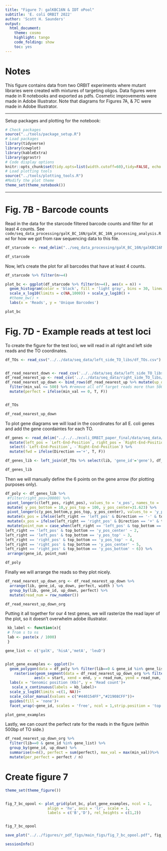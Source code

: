 ```yaml
---
title: "Figure 7: galKBC16N & IDT oPool"
subtitle: 'E. coli ORBIT 2022'
author: 'Scott H. Saunders'
output:
  html_document:
    theme: cosmo
    highlight: tango
    code_folding: show
    toc: yes
---
```



# Notes

This figure contains data from two ORBIT experiments where mutant libraries were created with mixtures of targeting oligos. Data figures were made in R notebooks and exported as pdfs. Cosmetic improvements were made in Adobe Illustrator. Note that diagrams for Figures 7A, & 7C were made in Adobe Illustrator.

----

Setup packages and plotting for the notebook:

```r
# Check packages
source("../tools/package_setup.R")
# Load packages
library(tidyverse)
library(cowplot)
library(kableExtra)
library(ggrastr)
# Code display options
knitr::opts_chunk$set(tidy.opts=list(width.cutoff=60),tidy=FALSE, echo = TRUE, message=FALSE, warning=FALSE, fig.align="center", fig.retina = 2)
# Load plotting tools
source("../tools/plotting_tools.R")
#Modify the plot theme
theme_set(theme_notebook())
```

-----

# Fig. 7B - Barcode counts

Read in the data for the starcode filtered barcode counts and filter for at least 4 counts. See `code/seq_data_processing/galK_BC_16N/galK_BC_16N_processing_analysis.Rmd` for how we got from raw sequencing data to this file.

```r
df_starcode <- read_delim("../seq_data_processing/galK_BC_16N/galKBC16N_unique_BC_starcode_counts_d3s.txt",col_names = c('seq','n'))

df_starcode 

```

Now, let's create the plot for all barcodes that have at least 4 counts.

```r
df_starcode %>% filter(n>=4)

plot_bc <- ggplot(df_starcode %>% filter(n>=4), aes(x = n)) + 
  geom_histogram(color = 'black', fill = 'light gray', bins = 30, linewidth = 0.25) + 
  scale_x_log10(limits = c(NA,1000)) + scale_y_log10() + 
  #theme_bw() + 
  labs(x = 'Reads', y = 'Unique Barcodes')

plot_bc

```

# Fig. 7D - Example reads at test loci

To create the figure for the test loci, we will read in all right and left side reads and the TO coordinates.

```r

df_TOs <- read_csv("../../data/seq_data/left_side_TO_libs/df_TOs.csv")


df_read_nearest_down <- read_csv('../../data/seq_data/left_side_TO_libs/df_read_nearest_left.csv')
df_read_nearest_up <- read_csv('../../data/seq_data/right_side_TO_libs/df_read_nearest_right.csv')
df_read_nearest_up_down <- bind_rows(df_read_nearest_up %>% mutate(up_down = 'up'),df_read_nearest_down %>%  mutate(up_down = 'down')) %>% 
  filter(min_val <= 500) %>% #remove all off target reads more than 500 bp away from TO (considered off target)
  mutate(perfect = ifelse(min_val == 0, T, F))


df_TOs

df_read_nearest_up_down
```

To plot gene diagrams we will load in the coordinates for all E. coli genes and add the gene coordaintes for each TO.

```r
df_genes <- read_delim("../../../ecoli_ORBIT_paper_final/data/seq_data/All_instances_of_Genes_in_Escherichia_coli_K-12_substr._MG1655.txt") %>% 
  mutate(left_pos = `Left-End-Position`, right_pos = `Right-End-Position`) %>% 
  select(-`Left-End-Position`, -`Right-End-Position`) %>% 
  mutate(fwd = ifelse(Direction =='+', T, F))

df_genes_lib <- left_join(df_TOs %>% select(lib, 'gene_id'='gene'), df_genes, by = c('gene_id'='Genes'))

df_genes_lib
```

Then we will manually define the 6 points on the gene arrow (for plotting purposes only).

```r
df_poly <- df_genes_lib %>% 
 #filter(right_pos<20000) %>% 
 pivot_longer(c(left_pos, right_pos), values_to = 'x_pos', names_to = 'left_right') %>% 
 mutate( y_pos_bottom = 10,y_pos_top = 100, y_pos_center=31.623) %>% 
 pivot_longer(c(y_pos_bottom,y_pos_top, y_pos_center), values_to = 'y_pos', names_to = 'top_bottom') %>% 
 mutate(x_pos = ifelse(left_right == 'left_pos' & Direction == '-' & top_bottom !='y_pos_center', x_pos + 50, x_pos)) %>% 
 mutate(x_pos = ifelse(left_right == 'right_pos' & Direction == '+' & top_bottom !='y_pos_center', x_pos - 50, x_pos)) %>% 
 mutate(point_num = case_when(left_right == 'left_pos' & top_bottom == 'y_pos_bottom' ~ 1,
left_right == 'left_pos' & top_bottom == 'y_pos_center' ~ 2,
left_right == 'left_pos' & top_bottom == 'y_pos_top' ~ 3,
left_right == 'right_pos' & top_bottom == 'y_pos_top' ~ 4,
left_right == 'right_pos' & top_bottom == 'y_pos_center' ~ 5,
left_right == 'right_pos' & top_bottom == 'y_pos_bottom' ~ 6)) %>% 
 arrange(gene_id, point_num)

df_poly
```

Finally we will arrange the reads so they plot nicely.

```r

df_read_nearest_up_down_org <- df_read_nearest_up_down %>% 
  arrange(lib, gene_id, up_down, perfect, width ) %>% 
  group_by(lib, gene_id, up_down, perfect) %>% 
  mutate(read_num = row_number())

df_read_nearest_up_down_org
```

Putting it all together for our 4 test genes, we will rasterize the read layer of the plot, so it doesn't overwhelm adobe illustrator.

```r
 kb_label <- function(x){
 # from s to ns
 lab <- paste(x / 1000)
 }

gene_list <- c('galK', 'hisA','metA', 'leuD')


plot_gene_examples <- ggplot()+
  geom_polygon(data = df_poly %>% filter(lib==0 & gene_id %in% gene_list)%>% mutate(gene_id = factor(gene_id, levels = gene_list)), aes(x = x_pos, y = y_pos, group = gene_id),fill = 'light gray')+
    rasterise(geom_segment(data = df_read_nearest_up_down_org %>% filter(lib==0 & gene_id %in% gene_list) %>% filter(min_val <500) %>% mutate(gene_id = factor(gene_id, levels = gene_list)),
             aes(x = start, xend = end, y = read_num, yend = read_num, color = perfect), alpha = 0.25, linewidth = 0.5), dpi = 2000, dev = "cairo")+
  labs(x = "Genomic position (Kb)", y = 'Read count')+
   scale_x_continuous(labels = kb_label)+
  scale_y_log10(limits =c(1, NA))+
  scale_color_manual(values = c("#440154FF","#21908CFF"))+
  guides(fill = 'none')+
  facet_wrap(~gene_id, scales = 'free', ncol = 1,strip.position = 'top') + guides(color = 'none')

plot_gene_examples

```

Lastly, we can count the perfect rate for the reads in the figure (within 500bp of TO side.)

```r

df_read_nearest_up_down_org %>% 
  filter(lib==0 & gene_id %in% gene_list) %>%  
  group_by(gene_id, up_down) %>% 
  summarise(n=n(), perfect = sum(perfect), max_val = max(min_val))%>%
  mutate(per_perfect = perfect / n)
```

# Create figure 7


```r
theme_set(theme_figure())


fig_7_bc_opool <- plot_grid(plot_bc, plot_gene_examples, ncol = 1,
                   align = 'hv', axis = 'lr', scale = 1,
                   labels = c('B','D'), rel_heights = c(1,2))


fig_7_bc_opool

save_plot("../../figures/r_pdf_figs/main_figs/fig_7_bc_opool.pdf", fig_7_bc_opool, base_width = 3, base_height = 6)
```

```r
sessionInfo()
```
